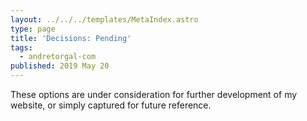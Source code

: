 ```yaml
---
layout: ../../../templates/MetaIndex.astro
type: page
title: 'Decisions: Pending'
tags:
  - andretorgal-com
published: 2019 May 20
---
```


<Abstract>

These options are under consideration for further development of my website, or simply captured for future reference.

</Abstract>
